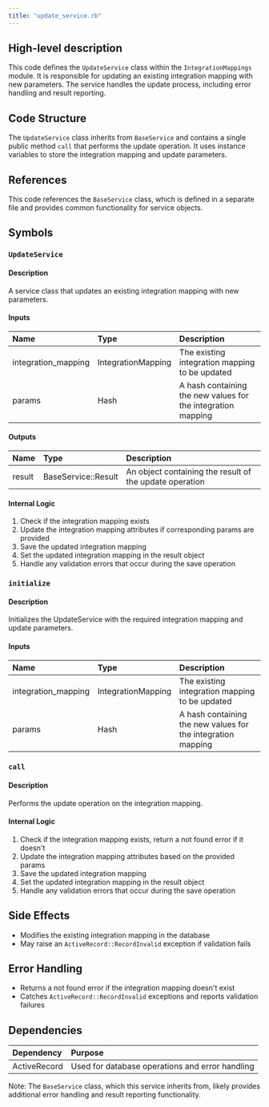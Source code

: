 ```yaml
---
title: "update_service.rb"
---
```


## High-level description
This code defines the `UpdateService` class within the `IntegrationMappings` module. It is responsible for updating an existing integration mapping with new parameters. The service handles the update process, including error handling and result reporting.

## Code Structure
The `UpdateService` class inherits from `BaseService` and contains a single public method `call` that performs the update operation. It uses instance variables to store the integration mapping and update parameters.

## References
This code references the `BaseService` class, which is defined in a separate file and provides common functionality for service objects.

## Symbols

### `UpdateService`
#### Description
A service class that updates an existing integration mapping with new parameters.

#### Inputs
| Name | Type | Description |
|:-----|:-----|:------------|
| integration_mapping | IntegrationMapping | The existing integration mapping to be updated |
| params | Hash | A hash containing the new values for the integration mapping |

#### Outputs
| Name | Type | Description |
|:-----|:-----|:------------|
| result | BaseService::Result | An object containing the result of the update operation |

#### Internal Logic
1. Check if the integration mapping exists
2. Update the integration mapping attributes if corresponding params are provided
3. Save the updated integration mapping
4. Set the updated integration mapping in the result object
5. Handle any validation errors that occur during the save operation

### `initialize`
#### Description
Initializes the UpdateService with the required integration mapping and update parameters.

#### Inputs
| Name | Type | Description |
|:-----|:-----|:------------|
| integration_mapping | IntegrationMapping | The existing integration mapping to be updated |
| params | Hash | A hash containing the new values for the integration mapping |

### `call`
#### Description
Performs the update operation on the integration mapping.

#### Internal Logic
1. Check if the integration mapping exists, return a not found error if it doesn't
2. Update the integration mapping attributes based on the provided params
3. Save the updated integration mapping
4. Set the updated integration mapping in the result object
5. Handle any validation errors that occur during the save operation

## Side Effects
- Modifies the existing integration mapping in the database
- May raise an `ActiveRecord::RecordInvalid` exception if validation fails

## Error Handling
- Returns a not found error if the integration mapping doesn't exist
- Catches `ActiveRecord::RecordInvalid` exceptions and reports validation failures

## Dependencies
| Dependency | Purpose |
|:-----------|:--------|
| ActiveRecord | Used for database operations and error handling |

Note: The `BaseService` class, which this service inherits from, likely provides additional error handling and result reporting functionality.